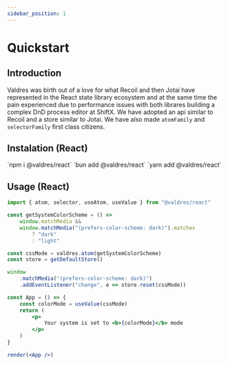 ```yaml
---
sidebar_position: 1
---
```



# Quickstart

## Introduction

Valdres was birth out of a love for what Recoil and then Jotai have represented
in the React state library ecosystem and at the same time the pain experienced
due to performance issues with both librares building a complex DnD process
editor at ShiftX. We have adopted an api similar to Recoil and a store similar
to Jotai. We have also made `atomFamily` and `selectorFamily` first class
citizens.

## Instalation (React)

<Tabs groupId="package-manager">
    <TabItem value="npm" label="NPM">
        `npm i @valdres/react`
    </TabItem>
    <TabItem value="bun" label="Bun">
        `bun add @valdres/react`
    </TabItem>
    <TabItem value="yarn" label="Yarn">
        `yarn add @valdres/react`
    </TabItem>
</Tabs>

## Usage (React)

```jsx live noInline
import { atom, selector, useAtom, useValue } from "@valdres/react"

const getSystemColorScheme = () =>
    window.matchMedia &&
    window.matchMedia("(prefers-color-scheme: dark)").matches
        ? "dark"
        : "light"

const cssMode = valdres.atom(getSystemColorScheme)
const store = getDefaultStore()

window
    .matchMedia("(prefers-color-scheme: dark)")
    .addEventListener("change", e => store.reset(cssMode))

const App = () => {
    const colorMode = useValue(cssMode)
    return (
        <p>
            Your system is set to <b>{colorMode}</b> mode
        </p>
    )
}

render(<App />)
```
